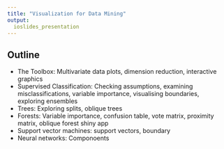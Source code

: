 ```yaml
---
title: "Visualization for Data Mining"
output:
  ioslides_presentation
---
```


## Outline

* The Toolbox: Multivariate data plots, dimension reduction, interactive graphics
* Supervised Classification: Checking assumptions, examining misclassifications, variable importance, visualising boundaries, exploring ensembles
* Trees: Exploring splits, oblique trees
* Forests: Variable importance, confusion table, vote matrix, 
proximity matrix, oblique forest shiny app
* Support vector machines: support vectors, boundary
* Neural networks: Componoents